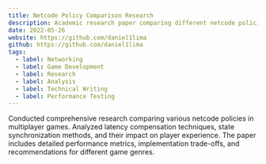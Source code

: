 ```yaml
---
title: Netcode Policy Comparison Research
description: Academic research paper comparing different netcode policies in multiplayer games.
date: 2022-05-26
website: https://github.com/daniel1lima
github: https://github.com/daniel1lima
tags:
  - label: Networking
  - label: Game Development
  - label: Research
  - label: Analysis
  - label: Technical Writing
  - label: Performance Testing
---
```


Conducted comprehensive research comparing various netcode policies in multiplayer games. Analyzed latency compensation techniques, state synchronization methods, and their impact on player experience. The paper includes detailed performance metrics, implementation trade-offs, and recommendations for different game genres. 